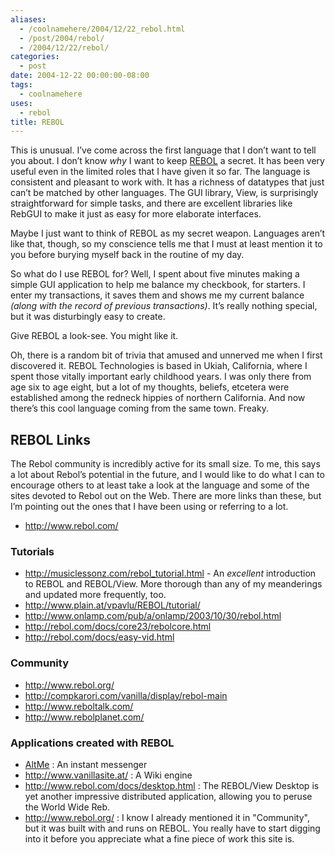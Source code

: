 ```yaml
---
aliases:
  - /coolnamehere/2004/12/22_rebol.html
  - /post/2004/rebol/
  - /2004/12/22/rebol/
categories:
  - post
date: 2004-12-22 00:00:00-08:00
tags:
  - coolnamehere
uses:
  - rebol
title: REBOL
---
```


This is unusual. I’ve come across the first language that I don’t want
to tell you about. I don’t know *why* I want to keep
[REBOL](http://www.rebol.com/) a secret. It has been very useful even in
the limited roles that I have given it so far. The language is
consistent and pleasant to work with. It has a richness of datatypes
that just can’t be matched by other languages. The GUI library, View, is
surprisingly straightforward for simple tasks, and there are excellent
libraries like RebGUI to make it just as easy for more elaborate
interfaces.

Maybe I just want to think of REBOL as my secret weapon. Languages
aren’t like that, though, so my conscience tells me that I must at least
mention it to you before burying myself back in the routine of my day.

So what do I use REBOL for? Well, I spent about five minutes making a
simple GUI application to help me balance my checkbook, for starters. I
enter my transactions, it saves them and shows me my current balance
*(along with the record of previous transactions)*. It’s really nothing
special, but it was disturbingly easy to create.

Give REBOL a look-see. You might like it.

Oh, there is a random bit of trivia that amused and unnerved me when I
first discovered it. REBOL Technologies is based in Ukiah, California,
where I spent those vitally important early childhood years. I was only
there from age six to age eight, but a lot of my thoughts, beliefs,
etcetera were established among the redneck hippies of northern
California. And now there’s this cool language coming from the same
town. Freaky.

## REBOL Links

The Rebol community is incredibly active for its small size. To me, this
says a lot about Rebol’s potential in the future, and I would like to do
what I can to encourage others to at least take a look at the language
and some of the sites devoted to Rebol out on the Web. There are more
links than these, but I’m pointing out the ones that I have been using
or referring to a lot.

- http://www.rebol.com/

### Tutorials

- http://musiclessonz.com/rebol_tutorial.html - An *excellent*
  introduction to REBOL and REBOL/View. More thorough than any of my
  meanderings and updated more frequently, too.
- http://www.plain.at/vpavlu/REBOL/tutorial/
- http://www.onlamp.com/pub/a/onlamp/2003/10/30/rebol.html
- http://rebol.com/docs/core23/rebolcore.html
- http://rebol.com/docs/easy-vid.html

### Community

- http://www.rebol.org/
- http://compkarori.com/vanilla/display/rebol-main
- http://www.reboltalk.com/
- http://www.rebolplanet.com/

### Applications created with REBOL

- [AltMe](http://www.altme.com/) : An instant messenger
- http://www.vanillasite.at/ : A Wiki engine
- http://www.rebol.com/docs/desktop.html : The REBOL/View Desktop is
  yet another impressive distributed application, allowing you to
  peruse the World Wide Reb.
- http://www.rebol.org/ : I know I already mentioned it in
  "Community", but it was built with and runs on REBOL. You really
  have to start digging into it before you appreciate what a fine
  piece of work this site is.
